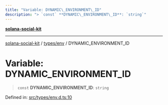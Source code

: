 ```yaml
---
title: "Variable: DYNAMIC\_ENVIRONMENT\_ID"
description: "> `const` **DYNAMIC\_ENVIRONMENT\_ID**: `string`"
---
```


[**solana-social-kit**](../../../README.mdx)

***

[solana-social-kit](../../../README.mdx) / [types/env](../README.mdx) / DYNAMIC\_ENVIRONMENT\_ID

# Variable: DYNAMIC\_ENVIRONMENT\_ID

> `const` **DYNAMIC\_ENVIRONMENT\_ID**: `string`

Defined in: [src/types/env.d.ts:10](https://github.com/SendArcade/solana-social-starter/blob/bd4b3556b8f469c27ebb06f4df65b3a36b43ba3b/src/types/env.d.ts#L10)
